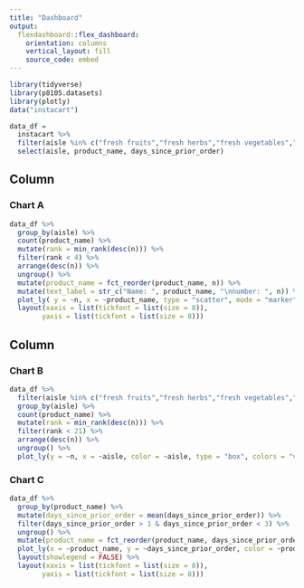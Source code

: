 ```yaml
---
title: "Dashboard"
output: 
  flexdashboard::flex_dashboard:
    orientation: columns
    vertical_layout: fill
    source_code: embed
---
```


```r
library(tidyverse)
library(p8105.datasets)
library(plotly)
data("instacart")
```

```r
data_df = 
  instacart %>%
  filter(aisle %in% c("fresh fruits","fresh herbs","fresh vegetables","yogurt","packaged vegetables fruits")) %>% 
  select(aisle, product_name, days_since_prior_order)
```

Column {data-width=650}
-----------------------------------------------------------------------

### Chart A

```r
data_df %>% 
  group_by(aisle) %>% 
  count(product_name) %>% 
  mutate(rank = min_rank(desc(n))) %>% 
  filter(rank < 4) %>% 
  arrange(desc(n)) %>% 
  ungroup() %>% 
  mutate(product_name = fct_reorder(product_name, n)) %>% 
  mutate(text_label = str_c("Name: ", product_name, "\nnumber: ", n)) %>% 
  plot_ly( y = ~n, x = ~product_name, type = "scatter", mode = "marker",text = ~text_label, alpha = 0.5) %>% 
  layout(xaxis = list(tickfont = list(size = 8)),
        yaxis = list(tickfont = list(size = 8)))
```

Column {data-width=350}
-----------------------------------------------------------------------

### Chart B

```r
data_df %>% 
  filter(aisle %in% c("fresh fruits","fresh herbs","fresh vegetables","packaged vegetables fruits")) %>% 
  group_by(aisle) %>% 
  count(product_name) %>% 
  mutate(rank = min_rank(desc(n))) %>% 
  filter(rank < 21) %>% 
  arrange(desc(n)) %>% 
  ungroup() %>%
  plot_ly(y = ~n, x = ~aisle, color = ~aisle, type = "box", colors = "viridis")
```

### Chart C

```r
data_df %>% 
  group_by(product_name) %>% 
  mutate(days_since_prior_order = mean(days_since_prior_order)) %>% 
  filter(days_since_prior_order > 1 & days_since_prior_order < 3) %>% 
  ungroup() %>% 
  mutate(product_name = fct_reorder(product_name, days_since_prior_order)) %>% 
  plot_ly(x = ~product_name, y = ~days_since_prior_order, color = ~product_name, type = "bar", colors = "viridis") %>% 
  layout(showlegend = FALSE) %>% 
  layout(xaxis = list(tickfont = list(size = 8)),
        yaxis = list(tickfont = list(size = 8)))
```

